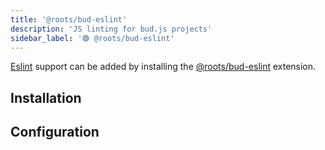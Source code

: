 ```yaml
---
title: '@roots/bud-eslint'
description: 'JS linting for bud.js projects'
sidebar_label: '🟢 @roots/bud-eslint'
---
```




[Eslint](https://eslint.org) support can be added by installing the [@roots/bud-eslint](/extensions/bud-eslint) extension.

## Installation

<Install packages="@roots/bud-eslint" />

## Configuration

<Configuration />
